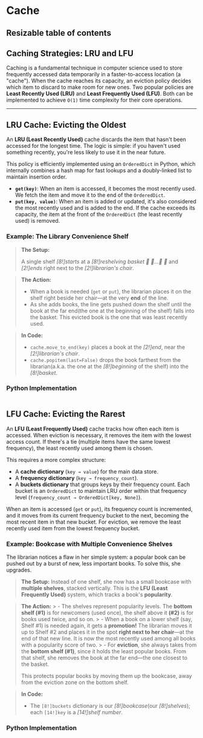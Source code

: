 # Cache

## Resizable table of contents


## Caching Strategies: LRU and LFU

Caching is a fundamental technique in computer science used to store frequently accessed data temporarily in a faster-to-access location (a "cache"). When the cache reaches its capacity, an eviction policy decides which item to discard to make room for new ones. Two popular policies are **Least Recently Used (LRU)** and **Least Frequently Used (LFU)**. Both can be implemented to achieve `O(1)` time complexity for their core operations.

-----

## LRU Cache: Evicting the Oldest

An **LRU (Least Recently Used)** cache discards the item that hasn't been accessed for the longest time. The logic is simple: if you haven't used something recently, you're less likely to use it in the near future.

This policy is efficiently implemented using an `OrderedDict` in Python, which internally combines a hash map for fast lookups and a doubly-linked list to maintain insertion order.

  * **`get(key)`**: When an item is accessed, it becomes the most recently used. We fetch the item and move it to the end of the `OrderedDict`.
  * **`put(key, value)`**: When an item is added or updated, it's also considered the most recently used and is added to the end. If the cache exceeds its capacity, the item at the front of the `OrderedDict` (the least recently used) is removed.







### Example: The Library Convenience Shelf


  > **The Setup:**
  > 
  > A single shelf *[8!]starts* at a *[8!]reshelving basket* *🧺  _📘..._📕 👵* and *[2!]ends* right next to the *[2!]librarian's chair*.



  > **The Action:**
  > -  When a book is needed (`get` or `put`), the librarian places it on the shelf right beside her chair—at the very **end** of the line.
  > -  As she adds books, the line gets pushed down the shelf until the book at the far end(the one at the beginning of the shelf) falls into the basket. This evicted book is the one that was least recently used.
    

> **In Code:**
  > - `cache.move_to_end(key)` places a book at the *[2!]end*, near the *[2!]librarian's chair*.
  > - `cache.popitem(last=False)` drops the book farthest from the librarian(a.k.a. the one at the *[8!]beginning* of the shelf) into the *[8!]basket*.

### Python Implementation

```python file=problems/146-lru-cache/solution.py  
```

## LFU Cache: Evicting the Rarest

An **LFU (Least Frequently Used)** cache tracks how often each item is accessed. When eviction is necessary, it removes the item with the lowest access count. If there's a tie (multiple items have the same lowest frequency), the least recently used among them is chosen.

This requires a more complex structure:

  * A **cache dictionary** (`key → value`) for the main data store.
  * A **frequency dictionary** (`key → frequency_count`).
  * A **buckets dictionary** that groups keys by their frequency count. Each bucket is an `OrderedDict` to maintain LRU order within that frequency level (`frequency_count → OrderedDict[key, None]`).

When an item is accessed (`get` or `put`), its frequency count is incremented, and it moves from its current frequency bucket to the next, becoming the most recent item in that new bucket. For eviction, we remove the least recently used item from the lowest frequency bucket.


### Example: Bookcase with Multiple Convenience Shelves

The librarian notices a flaw in her simple system: a popular book can be pushed out by a burst of new, less important books. To solve this, she upgrades.

  > **The Setup:** Instead of one shelf, she now has a small bookcase with **multiple shelves**, stacked vertically. This is the **LFU (Least Frequently Used)** system, which tracks a book's **popularity**.
  
  > **The Action:**
    > -  The shelves represent popularity levels. The **bottom shelf (\#1)** is for newcomers (used once), the shelf above it **(\#2)** is for books used twice, and so on.
    > -  When a book on a lower shelf (say, Shelf \#1) is needed again, it gets a **promotion\!** The librarian moves it up to Shelf \#2 and places it in the spot **right next to her chair**—at the end of that new line. It is now the most recently used among all books with a popularity score of two.
    > -  For **eviction**, she always takes from the **bottom shelf (\#1)**, since it holds the least popular books. From that shelf, she removes the book at the far end—the one closest to the basket.
  > 
  > This protects popular books by moving them up the bookcase, away from the eviction zone on the bottom shelf.

> **In Code:**
> - The `[8!]buckets` dictionary is our *[8!]bookcase*(our *[8!]shelves*); each `[14!]key` is a *[14!]shelf number*.


### Python Implementation

```python file=problems/460-lfu-cache/solution.py  
```




